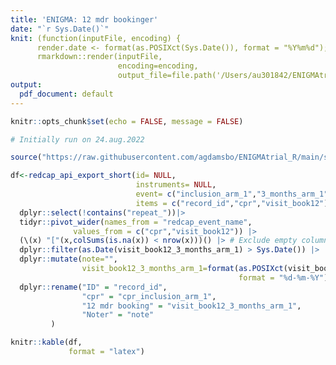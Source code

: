 ```yaml
---
title: 'ENIGMA: 12 mdr bookinger'
date: "`r Sys.Date()`"
knit: (function(inputFile, encoding) { 
      render.date <- format(as.POSIXct(Sys.Date()), format = "%Y%m%d");
      rmarkdown::render(inputFile,
                        encoding=encoding, 
                        output_file=file.path('/Users/au301842/ENIGMAtrial_R/output/',paste0(render.date,'_12mdr_oversigt.pdf'))) })
output:
  pdf_document: default
---
```


```r
knitr::opts_chunk$set(echo = FALSE, message = FALSE)
```

```r
# Initially run on 24.aug.2022

source("https://raw.githubusercontent.com/agdamsbo/ENIGMAtrial_R/main/src/redcap_api_export_short.R")

df<-redcap_api_export_short(id= NULL,
                            instruments= NULL,
                            event= c("inclusion_arm_1","3_months_arm_1"),
                            items = c("record_id","cpr","visit_book12"))|>
  dplyr::select(!contains("repeat_"))|>
  tidyr::pivot_wider(names_from = "redcap_event_name",
              values_from = c("cpr","visit_book12")) |>
  (\(x) "["(x,colSums(is.na(x)) < nrow(x)))() |> # Exclude empty columns
  dplyr::filter(as.Date(visit_book12_3_months_arm_1) > Sys.Date()) |>
  dplyr::mutate(note="",
                visit_book12_3_months_arm_1=format(as.POSIXct(visit_book12_3_months_arm_1), 
                                                   format = "%d-%m-%Y")) |> 
  dplyr::rename("ID" = "record_id",
                "cpr" = "cpr_inclusion_arm_1",
                "12 mdr booking" = "visit_book12_3_months_arm_1",
                "Noter" = "note"
         )
```

```r
knitr::kable(df,
             format = "latex")
```




